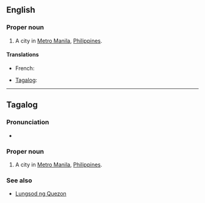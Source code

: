==English==
{{wikipedia|Quezon City}}

===Proper noun===
{{en-proper noun}}

# A city in [[Metro Manila]], [[Philippines]].

====Translations====
{{trans-top|city in Metro Manila, Philippines}}
* French: {{t-|fr|Quezón City}}
{{trans-mid}}
* [[Tagalog]]: {{t-|tl|Lungsod ng Quezon|xs=Tagalog}}
{{trans-bottom}}

----

==Tagalog==

===Pronunciation===
* {{audio|Tl-PH-Quezon City.ogg|Audio}}

===Proper noun===
{{head|tl|proper noun}}

# A city in [[Metro Manila]], [[Philippines]].

===See also===
* [[Lungsod ng Quezon]]